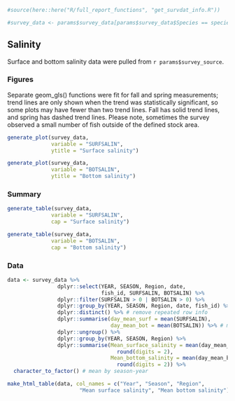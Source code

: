 
```r
#source(here::here("R/full_report_functions", "get_survdat_info.R"))
```

```r
#survey_data <- params$survey_data[params$survey_data$Species == species, ]
```

## Salinity

Surface and bottom salinity data were pulled from ``r params$survey_source``. 

### Figures

Separate geom_gls() functions were fit for fall and spring measurements; trend lines are only shown when the trend was statistically significant, so some plots may have fewer than two trend lines. Fall has solid trend lines, and spring has dashed trend lines. Please note, sometimes the survey observed a small number of fish outside of the defined stock area.
```r
generate_plot(survey_data,
              variable = "SURFSALIN", 
              ytitle = "Surface salinity")

generate_plot(survey_data,
              variable = "BOTSALIN", 
              ytitle = "Bottom salinity")
```

### Summary
```r
generate_table(survey_data,
              variable = "SURFSALIN", 
              cap = "Surface salinity")

generate_table(survey_data,
              variable = "BOTSALIN", 
              cap = "Bottom salinity")
```

### Data
```r
data <- survey_data %>% 
                dplyr::select(YEAR, SEASON, Region, date, 
                              fish_id, SURFSALIN, BOTSALIN) %>%
                dplyr::filter(SURFSALIN > 0 | BOTSALIN > 0) %>%
                dplyr::group_by(YEAR, SEASON, Region, date, fish_id) %>%
                dplyr::distinct() %>% # remove repeated row info
                dplyr::summarise(day_mean_surf = mean(SURFSALIN),
                                 day_mean_bot = mean(BOTSALIN)) %>% # mean by day
                dplyr::ungroup() %>%
                dplyr::group_by(YEAR, SEASON, Region) %>%
                dplyr::summarise(Mean_surface_salinity = mean(day_mean_surf) %>%
                                   round(digits = 2),
                                 Mean_bottom_salinity = mean(day_mean_bot) %>%
                                   round(digits = 2)) %>%
  character_to_factor() # mean by season-year

make_html_table(data, col_names = c("Year", "Season", "Region", 
                       "Mean surface salinity", "Mean bottom salinity"))
```
